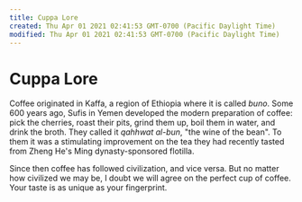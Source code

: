 ```yaml
---
title: Cuppa Lore
created: Thu Apr 01 2021 02:41:53 GMT-0700 (Pacific Daylight Time)
modified: Thu Apr 01 2021 02:41:53 GMT-0700 (Pacific Daylight Time)
---
```

# Cuppa Lore

Coffee originated in Kaffa, a region of Ethiopia where it is called *buno*. Some 600 years ago, Sufis in Yemen developed the modern preparation of coffee: pick the cherries, roast their pits, grind them up, boil them in water, and drink the broth. They called it *qahhwat al-bun*, "the wine of the bean". To them it was a stimulating improvement on the tea they had recently tasted from Zheng He's Ming dynasty-sponsored flotilla.

Since then coffee has followed civilization, and vice versa. But no matter how civilized we may be, I doubt we will agree on the perfect cup of coffee. Your taste is as unique as your fingerprint.

